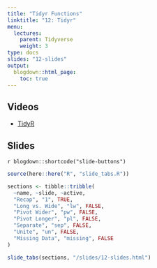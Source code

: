 ```yaml
---
title: "Tidyr Functions"
linktitle: "12: Tidyr"
menu:
  lectures:
    parent: Tidyverse
    weight: 3
type: docs
slides: "12-slides"
output:
  blogdown::html_page:
    toc: true
---
```


## Videos

- [TidyR](https://youtu.be/iPzj2yLqTtA)

## Slides

`r blogdown::shortcode("slide-buttons")`

```r

source(here::here("R", "slide_tabs.R"))

sections <- tibble::tribble(
  ~name, ~slide, ~active,
  "Recap", "1", TRUE,
  "Long vs. Wide", "lw", FALSE,
  "Pivot Wider", "pw", FALSE,
  "Pivot Longer", "pl", FALSE,
  "Separate", "sep", FALSE,
  "Unite", "un", FALSE,
  "Missing Data", "missing", FALSE
)

slide_tabs(sections, "/slides/12-slides.html")
```